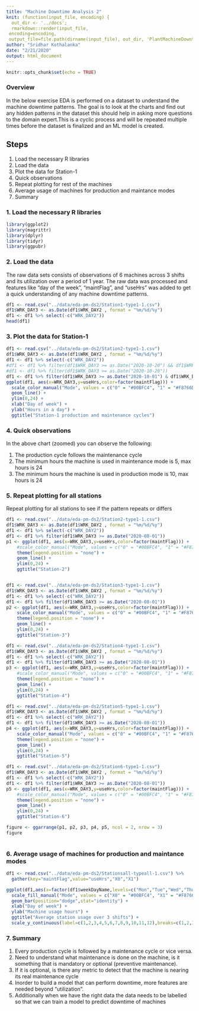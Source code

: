 ```yaml
---
title: "Machine Downtime Analysis 2"
knit: (function(input_file, encoding) {
  out_dir <- '../docs';
  rmarkdown::render(input_file,
 encoding=encoding,
 output_file=file.path(dirname(input_file), out_dir, 'PlantMachineDowntimeAnalysis.html'))})
author: "Sridhar Kothalanka"
date: "2/21/2020"
output: html_document
---
```


```r
knitr::opts_chunk$set(echo = TRUE)
```

### Overview
In the below exercise EDA is performed on a dataset to understand the machine downtime patterns. The goal is to look at the charts and find out any hidden patterns in the dataset this should help in asking more questions to the domain expert.This is a cyclic process and will be repeated multiple times before the dataset is finalized and an ML model is created.

## Steps
1. Load the necessary R libraries
2. Load the data
3. Plot the data for Station-1
4. Quick observations
5. Repeat plotting for rest of the machines
6. Average usage of machines for production and maintance modes
7. Summary

### 1. Load the necessary R libraries
```r
library(ggplot2)
library(magrittr)
library(dplyr)
library(tidyr)
library(ggpubr)
```

### 2. Load the data
The raw data sets consists of observations of 6 machines across 3 shifts and its utilization over a period of 1 year. The raw data was processed and features like "day of the week", "maintFlag", and "useHrs" was added to get a quick understanding of any machine downtime patterns.

```r
df1 <- read.csv("../data/eda-pm-ds2/Station1-type1-1.csv") 
df1$WRK_DAY3 <- as.Date(df1$WRK_DAY2 , format = "%m/%d/%y")
df1 <- df1 %>% select(-c("WRK_DAY2"))
head(df1)
```

### 3. Plot the data for Station-1

```r
df1 <- read.csv("../data/eda-pm-ds2/Station2-type1-1.csv") 
df1$WRK_DAY3 <- as.Date(df1$WRK_DAY2 , format = "%m/%d/%y")
df1 <- df1 %>% select(-c("WRK_DAY2"))
#df1 <- df1 %>% filter(df1$WRK_DAY3 >= as.Date("2020-10-20") && df1$WRK_DAY3 <= as.Date("2020-10-30"))
#df1 <- df1 %>% filter(df1$WRK_DAY3 >= as.Date("2020-10-20"))
df1 <- df1 %>% filter(df1$WRK_DAY3 >= as.Date("2020-10-01") & df1$WRK_DAY3 <= as.Date("2020-10-30"))
ggplot(df1, aes(x=WRK_DAY3,y=useHrs,color=factor(maintFlag))) + 
  scale_color_manual("Mode", values = c("0" = "#00BFC4", "1" = "#F8766D"),labels = c("Production", "Maintenance")) +
  geom_line() +
  ylim(0,24) +
  xlab("Day of week") +
  ylab("Hours in a day") +
  ggtitle("Station-1 production and maintenance cycles")

```

### 4. Quick observations
In the above chart (zoomed) you can observe the following:

1. The production cycle follows the maintenance cycle
2. The minimum hours the machine is used in maintenance mode is 5, max hours is 24
3. The minimum hours the machine is used in production mode is 10, max hours is 24

### 5. Repeat plotting for all stations

Repeat plotting for all stations to see if the pattern repeats or differs

```r
df1 <- read.csv("../data/eda-pm-ds2/Station2-type1-1.csv") 
df1$WRK_DAY3 <- as.Date(df1$WRK_DAY2 , format = "%m/%d/%y")
df1 <- df1 %>% select(-c("WRK_DAY2"))
df1 <- df1 %>% filter(df1$WRK_DAY3 >= as.Date("2020-08-01"))
p1 <- ggplot(df1, aes(x=WRK_DAY3,y=useHrs,color=factor(maintFlag))) + 
    #scale_color_manual("Mode", values = c("0" = "#00BFC4", "1" = "#F8766D"),labels = c("Production", "Maintenance")) +
    theme(legend.position = "none") +
    geom_line() +
    ylim(0,24) +
    ggtitle("Station-2")


df1 <- read.csv("../data/eda-pm-ds2/Station3-type1-1.csv") 
df1$WRK_DAY3 <- as.Date(df1$WRK_DAY2 , format = "%m/%d/%y")
df1 <- df1 %>% select(-c("WRK_DAY2"))
df1 <- df1 %>% filter(df1$WRK_DAY3 >= as.Date("2020-08-01"))
p2 <- ggplot(df1, aes(x=WRK_DAY3,y=useHrs,color=factor(maintFlag))) + 
    scale_color_manual("Mode", values = c("0" = "#00BFC4", "1" = "#F8766D"),labels = c("Production", "Maintenance")) +
    theme(legend.position = "none") +
    geom_line() +
    ylim(0,24) +
    ggtitle("Station-3")

df1 <- read.csv("../data/eda-pm-ds2/Station4-type1-1.csv") 
df1$WRK_DAY3 <- as.Date(df1$WRK_DAY2 , format = "%m/%d/%y")
df1 <- df1 %>% select(-c("WRK_DAY2"))
df1 <- df1 %>% filter(df1$WRK_DAY3 >= as.Date("2020-08-01"))
p3 <- ggplot(df1, aes(x=WRK_DAY3,y=useHrs,color=factor(maintFlag))) + 
    #scale_color_manual("Mode", values = c("0" = "#00BFC4", "1" = "#F8766D"),labels = c("Production", "Maintenance")) +
    theme(legend.position = "none") +
    geom_line() +
    ylim(0,24) +
    ggtitle("Station-4")

df1 <- read.csv("../data/eda-pm-ds2/Station5-type1-1.csv") 
df1$WRK_DAY3 <- as.Date(df1$WRK_DAY2 , format = "%m/%d/%y")
df1 <- df1 %>% select(-c("WRK_DAY2"))
df1 <- df1 %>% filter(df1$WRK_DAY3 >= as.Date("2020-08-01"))
p4 <- ggplot(df1, aes(x=WRK_DAY3,y=useHrs,color=factor(maintFlag))) + 
    scale_color_manual("Mode", values = c("0" = "#00BFC4", "1" = "#F8766D"),labels = c("Production", "Maintenance")) +
    theme(legend.position = "none") +
    geom_line() +
    ylim(0,24) +
    ggtitle("Station-5")

df1 <- read.csv("../data/eda-pm-ds2/Station6-type1-1.csv") 
df1$WRK_DAY3 <- as.Date(df1$WRK_DAY2 , format = "%m/%d/%y")
df1 <- df1 %>% select(-c("WRK_DAY2"))
df1 <- df1 %>% filter(df1$WRK_DAY3 >= as.Date("2020-08-01"))
p5 <- ggplot(df1, aes(x=WRK_DAY3,y=useHrs,color=factor(maintFlag))) + 
    #scale_color_manual("Mode", values = c("0" = "#00BFC4", "1" = "#F8766D"),labels = c("Production", "Maintenance")) +
    theme(legend.position = "none") +
    geom_line() +
    ylim(0,24) +
    ggtitle("Station-6")

figure <- ggarrange(p1, p2, p3, p4, p5, ncol = 2, nrow = 3)
figure
  
```

### 6. Average usage of machines for production and maintance modes

```r

df1 <- read.csv("../data/eda-pm-ds2/Stationsall-typeall-1.csv") %>% 
  gather(key="maintFlag",value="useHrs","X0","X1")

ggplot(df1,aes(x=factor(df1$weekDayName,levels=c("Mon","Tue","Wed","Thu","Fri","Sat","Sun")),y=df1$useHrs,fill=factor(df1$maintFlag))) + 
  scale_fill_manual("Mode", values = c("X0" = "#00BFC4", "X1" = "#F8766D"),labels=c("Production","Maintenance")) +
  geom_bar(position="dodge",stat="identity") +
  xlab("Day of week") +
  ylab("Machine usage hours") +
  ggtitle("Average station usage over 3 shifts") +
  scale_y_continuous(label=c(1,2,3,4,5,6,7,8,9,10,11,12),breaks=c(1,2,3,4,5,6,7,8,9,10,11,12))


```




### 7. Summary

1. Every production cycle is followed by a maintenance cycle or vice versa.
2. Need to understand what maintenance is done on the machine, is it something that is mandatory or optional (preventive maintenance).
3. If it is optional, is there any metric to detect that the machine is nearing its real maintenance cycle
4. Inorder to build a model that can perform downtime, more features are needed beyond "utilization".
5. Additionally when we have the right data the data needs to be labelled so that we can train a model to predict downtime of machines




